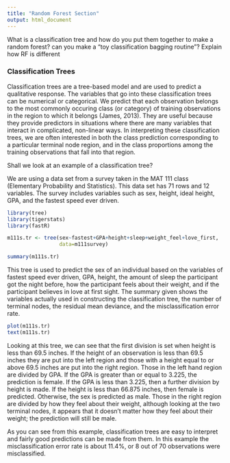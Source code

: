 ```yaml
---
title: "Random Forest Section"
output: html_document
---
```


What is a classification tree and how do you put them together to make a random forest?
can you make a "toy classification bagging routine"? Explain how RF is different

### Classification Trees

Classification trees are a tree-based model and are used to predict a qualitative response. The variables that go into these classification trees can be numerical or categorical. We predict that each observation belongs to the most commonly occuring class (or category) of training observations in the region to which it belongs (James, 2013). They are useful because they provide predictors in situations where there are many variables that interact in complicated, non-linear ways. In interpreting these classification trees, we are often interested in both the class prediction corresponding to a particular terminal node region, and in the class proportions among the training observations that fall into that region. 

Shall we look at an example of a classification tree?

We are using a data set from a survey taken in the MAT 111 class (Elementary Probability and Statistics). This data set has 71 rows and 12 variables. The survey includes variables such as sex, height, ideal height, GPA, and the fastest speed ever driven.

```r
library(tree)
library(tigerstats)
library(fastR)

```

```r
m111s.tr <- tree(sex~fastest+GPA+height+sleep+weight_feel+love_first,
                 data=m111survey)

summary(m111s.tr)

```


This tree is used to predict the sex of an individual based on the variables of fastest speed ever driven, GPA, height, the amount of sleep the participant got the night before, how the participant feels about their weight, and if the participant believes in love at first sight. The summary given shows the variables actually used in constructing the classification tree, the number of terminal nodes, the residual mean deviance, and the misclassification error rate.

```r
plot(m111s.tr)
text(m111s.tr)
```

Looking at this tree, we can see that the first division is set when height is less than 69.5 inches. If the height of an observation is less than 69.5 inches they are put into the left region and those with a height equal to or above 69.5 inches are put into the right region. Those in the left hand region are divided by GPA. If the GPA is greater than or equal to 3.225, the prediction is female. If the GPA is less than 3.225, then a further division by height is made. If the height is less than 66.875 inches, then female is predicted. Otherwise, the sex is predicted as male. Those in the right region are divided by how they feel about their weight, although looking at the two terminal nodes, it appears that it doesn't matter how they feel about their weight; the prediction will still be male. 

As you can see from this example, classification trees are easy to interpret and fairly good predictions can be made from them. In this example the misclassification error rate is about 11.4%, or 8 out of 70 observations were misclassified. 


